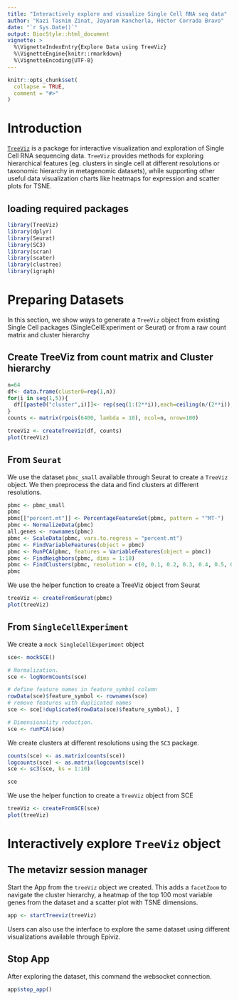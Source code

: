 ```yaml
---
title: "Interactively explore and visualize Single Cell RNA seq data"
author: "Kazi Tasnim Zinat, Jayaram Kancherla, Héctor Corrada Bravo"
date: "`r Sys.Date()`"
output: BiocStyle::html_document
vignette: >
  %\VignetteIndexEntry{Explore Data using TreeViz}
  %\VignetteEngine{knitr::rmarkdown}
  %\VignetteEncoding{UTF-8}
---
```

  
```r
knitr::opts_chunk$set(
  collapse = TRUE,
  comment = "#>"
)
```

# Introduction

[`TreeViz`](https://github.com/HCBravoLab/TreeViz) is a package for interactive visualization and exploration of Single Cell RNA sequencing data. `TreeViz` provides methods for exploring hierarchical features (eg. clusters in single cell at different resolutions or taxonomic hierarchy in metagenomic datasets), while supporting other useful data visualization charts like heatmaps for expression and scatter plots for TSNE.

## loading required packages

```r
library(TreeViz)
library(dplyr)
library(Seurat)
library(SC3)
library(scran)
library(scater)
library(clustree)
library(igraph)
```

# Preparing Datasets

In this section, we show ways to generate a `TreeViz` object from existing Single Cell packages (SingleCellExperiment or Seurat) or from a raw count matrix and cluster hierarchy

## Create TreeViz from count matrix and Cluster hierarchy

```r
n=64
df<- data.frame(cluster0=rep(1,n))
for(i in seq(1,5)){
  df[[paste0("cluster",i)]]<- rep(seq(1:(2**i)),each=ceiling(n/(2**i)),len=n)
}
counts <- matrix(rpois(6400, lambda = 10), ncol=n, nrow=100)

treeViz <- createTreeViz(df, counts)
plot(treeViz)
```


## From `Seurat`

We use the dataset `pbmc_small` available through Seurat to create a `TreeViz` object. We then preprocess the data and find clusters at different resolutions. 

```r
pbmc <- pbmc_small
pbmc
pbmc[["percent.mt"]] <- PercentageFeatureSet(pbmc, pattern = "^MT-")
pbmc <- NormalizeData(pbmc)
all.genes <- rownames(pbmc)
pbmc <- ScaleData(pbmc, vars.to.regress = "percent.mt")
pbmc <- FindVariableFeatures(object = pbmc)
pbmc <- RunPCA(pbmc, features = VariableFeatures(object = pbmc))
pbmc <- FindNeighbors(pbmc, dims = 1:10)
pbmc <- FindClusters(pbmc, resolution = c(0, 0.1, 0.2, 0.3, 0.4, 0.5, 0.6, 0.7, 0.8, 0.9, 1.0), print.output = 0, save.SNN = TRUE)
pbmc
```

We use the helper function to create a TreeViz object from Seurat

```r
treeViz <- createFromSeurat(pbmc)
plot(treeViz)
```

## From `SingleCellExperiment`

We create a `mock SingleCellExperiment` object

```r

sce<- mockSCE()

# Normalization.
sce <- logNormCounts(sce)

# define feature names in feature_symbol column
rowData(sce)$feature_symbol <- rownames(sce)
# remove features with duplicated names
sce <- sce[!duplicated(rowData(sce)$feature_symbol), ]

# Dimensionality reduction.
sce <- runPCA(sce)
```

We create clusters at different resolutions using the `SC3` package.

```r
counts(sce) <- as.matrix(counts(sce))
logcounts(sce) <- as.matrix(logcounts(sce))
sce <- sc3(sce, ks = 1:10)

sce
```

We use the helper function to create a `TreeViz` object from SCE

```r
treeViz <- createFromSCE(sce)
plot(treeViz)
```

# Interactively explore `TreeViz` object

## The metavizr session manager

Start the App from the `treeViz` object we created. This adds a `facetZoom` to navigate the cluster hierarchy, a heatmap of the top 100 most variable genes from the dataset and a scatter plot with TSNE dimensions. 
 
```r
app <- startTreeviz(treeViz)
```

Users can also use the interface to explore the same dataset using different visualizations available through Epiviz.

## Stop App

After exploring the dataset, this command the websocket connection. 

```r
app$stop_app()
```

